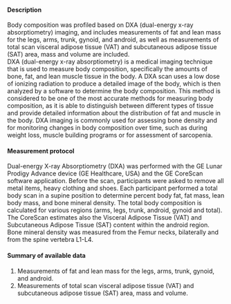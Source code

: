 #### Description

Body composition was profiled based on DXA (dual-energy x-ray absorptiometry) imaging, and includes measurements of fat and lean mass for the legs, arms, trunk, gynoid, and android, as well as measurements of total scan visceral adipose tissue (VAT) and subcutaneous adipose tissue (SAT) area, mass and volume are included.  
DXA (dual-energy x-ray absorptiometry) is a medical imaging technique that is used to measure body composition, specifically the amounts of bone, fat, and lean muscle tissue in the body. A DXA scan uses a low dose of ionizing radiation to produce a detailed image of the body, which is then analyzed by a software to determine the body composition. This method is considered to be one of the most accurate methods for measuring body composition, as it is able to distinguish between different types of tissue and provide detailed information about the distribution of fat and muscle in the body. DXA imaging is commonly used for assessing bone density and for monitoring changes in body composition over time, such as during weight loss, muscle building programs or for assessment of sarcopenia.  

#### Measurement protocol

Dual-energy X-ray Absorptiometry (DXA) was performed with the GE Lunar Prodigy Advance device (GE Healthcare, USA) and the GE CoreScan software application. Before the scan, participants were asked to remove all metal items, heavy clothing and shoes. Each participant performed a total body scan in a supine position to determine percent body fat, fat mass, lean body mass, and bone mineral density. The total body composition is calculated for various regions (arms, legs, trunk, android, gynoid and total). The CoreScan estimates also the Visceral Adipose Tissue (VAT) and Subcutaneous Adipose Tissue (SAT) content within the android region. Bone mineral density was measured from the Femur necks, bilaterally and from the spine vertebra L1-L4.  

#### Summary of available data

1. Measurements of fat and lean mass for the legs, arms, trunk, gynoid, and android.
2. Measurements of total scan visceral adipose tissue (VAT) and subcutaneous adipose tissue (SAT) area, mass and volume.
